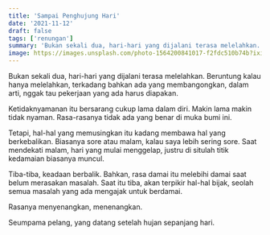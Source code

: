 ```yaml
---
title: 'Sampai Penghujung Hari'
date: '2021-11-12'
draft: false
tags: ['renungan']
summary: 'Bukan sekali dua, hari-hari yang dijalani terasa melelahkan. Beruntung kalau hanya melelahkan, terkadang bahkan ada yang membangongkan, dalam arti, nggak tau pekerjaan yang ada harus diapakan.'
image: https://images.unsplash.com/photo-1564200841017-f2fdc510b74b?ixid=MnwxMjA3fDB8MHxwaG90by1wYWdlfHx8fGVufDB8fHx8&ixlib=rb-1.2.1&auto=format&fit=crop&w=1170&q=80
---
```


Bukan sekali dua, hari-hari yang dijalani terasa melelahkan. Beruntung kalau hanya melelahkan, terkadang bahkan ada yang membangongkan, dalam arti, nggak tau pekerjaan yang ada harus diapakan.

Ketidaknyamanan itu bersarang cukup lama dalam diri. Makin lama makin tidak nyaman. Rasa-rasanya tidak ada yang benar di muka bumi ini.

Tetapi, hal-hal yang memusingkan itu kadang membawa hal yang berkebalikan. Biasanya sore atau malam, kalau saya lebih sering sore. Saat mendekati malam, hari yang mulai menggelap, justru di situlah titik kedamaian biasanya muncul.

Tiba-tiba, keadaan berbalik. Bahkan, rasa damai itu melebihi damai saat belum merasakan masalah. Saat itu tiba, akan terpikir hal-hal bijak, seolah semua masalah yang ada mengajak untuk berdamai.

Rasanya menyenangkan, menenangkan.

Seumpama pelang, yang datang setelah hujan sepanjang hari.
